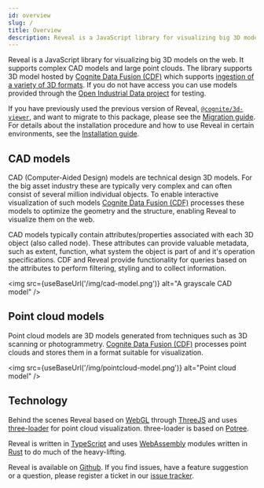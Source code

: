 ```yaml
---
id: overview
slug: /
title: Overview
description: Reveal is a JavaScript library for visualizing big 3D models on the web. It supports complex CAD models and large point clouds.
---
```



Reveal is a JavaScript library for visualizing big 3D models on the web.
It supports complex CAD models and large point clouds.
The library supports 3D model hosted by [Cognite Data Fusion (CDF)](https://docs.cognite.com/cdf/) which supports [ingestion of a variety of 3D formats](https://docs.cognite.com/cdf/3d/). If you do not have access you can use models provided through the [Open Industrial Data project](https://openindustrialdata.com/) for testing.

If you have previously used the previous version of Reveal,
[`@cognite/3d-viewer`](https://www.npmjs.com/package/@cognite/3d-viewer),
and want to migrate to this package, please see the [Migration guide](./migration-guide.md).
For details about the installation procedure and how to use Reveal in certain environments,
see the [Installation guide](./installation.mdx).

## CAD models

CAD (Computer-Aided Design) models are technical design 3D models. For the big asset industry these are typically very complex and can often consist of several million individual objects. To enable interactive visualization of such models [Cognite Data Fusion (CDF)](https://docs.cognite.com/cdf/) processes these models to optimize the geometry and the structure, enabling Reveal to visualize them on the web.

CAD models typically contain attributes/properties associated with each 3D object (also called node). These attributes can provide valuable metadata, such as extent, function, what system the object is part of and it's operation specifications. CDF and Reveal provide functionality for queries based on the attributes to perform filtering, styling and to collect information.

<img src={useBaseUrl('/img/cad-model.png')} alt="A grayscale CAD model" />

## Point cloud models

Point cloud models are 3D models generated from techniques such as 3D scanning or photogrammetry. [Cognite Data Fusion (CDF)](https://docs.cognite.com/cdf/) processes point clouds and stores them in a format suitable for visualization.

<img src={useBaseUrl('/img/pointcloud-model.png')} alt="Point cloud model" />

## Technology

Behind the scenes Reveal based on [WebGL](https://developer.mozilla.org/en-US/docs/Web/API/**WebGL_API**) through [ThreeJS](https://threejs.org/) and uses [three-loader](https://github.com/pnext/three-loader) for point cloud visualization. three-loader is based on [Potree](https://www.potree.org). 

Reveal is written in [TypeScript](https://www.typescriptlang.org/) and uses [WebAssembly](https://webassembly.org/) modules written in [Rust](https://www.rust-lang.org/) to do much of the heavy-lifting.

Reveal is available on [Github](https://github.com/cognitedata/reveal). If you find issues, have a feature suggestion or a question, please register a ticket in our [issue tracker](https://github.com/cognitedata/reveal/issues).
